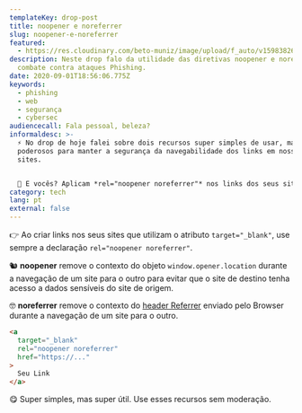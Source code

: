 ```yaml
---
templateKey: drop-post
title: noopener e noreferrer
slug: noopener-e-noreferrer
featured:
  - https://res.cloudinary.com/beto-muniz/image/upload/f_auto/v1598382624/Text_Image_gwwcfi.jpg
description: Neste drop falo da utilidade das diretivas noopener e noreferrer no
  combate contra ataques Phishing.
date: 2020-09-01T18:56:06.775Z
keywords:
  - phishing
  - web
  - segurança
  - cybersec
audiencecall: Fala pessoal, beleza?
informaldesc: >-
  ⚡️ No drop de hoje falei sobre dois recursos super simples de usar, mas
  poderosos para manter a segurança da navegabilidade dos links em nossos
  sites. 


  🎩 E vocês? Aplicam *rel="noopener noreferrer"* nos links dos seus sites? Leia o drop e entenda o porque deveria.
category: tech
lang: pt
external: false
---
```


<Drop>

👉 Ao criar links nos seus sites que utilizam o atributo `target="_blank"`, use sempre a declaração `rel="noopener noreferrer"`.

🐿 **noopener** remove o contexto do objeto `window.opener.location` durante a navegação de um site para o outro para evitar que o site de destino tenha acesso a dados sensíveis do site de origem.

🤓 **noreferrer** remove o contexto do [header Referrer](https://betomuniz.com/drops/referrer-policy) enviado pelo Browser durante a navegação de um site para o outro.

```html
<a 
  target="_blank"
  rel="noopener noreferrer"
  href="https://..."
>
  Seu Link
</a>
```

😋 Super simples, mas super útil. Use esses recursos sem moderação.

</Drop>